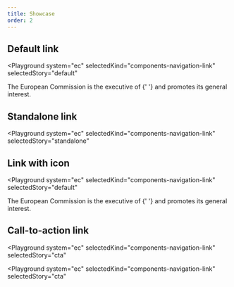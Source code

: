 ```yaml
---
title: Showcase
order: 2
---
```




## Default link

<Playground
  system="ec"
  selectedKind="components-navigation-link"
  selectedStory="default"
>
  <p className="ecl-u-type-paragraph">
    The European Commission is the executive of <Link {...demoContentDefault} />{' '}
    and promotes its general interest.
  </p>
</Playground>

## Standalone link

<Playground
  system="ec"
  selectedKind="components-navigation-link"
  selectedStory="standalone"
>
  <Link {...demoContentStandalone} />
</Playground>

## Link with icon

<Playground
  system="ec"
  selectedKind="components-navigation-link"
  selectedStory="default"
>
  <p className="ecl-u-type-paragraph">
    The European Commission is the executive of <Link {...demoContentIcon} />{' '}
    and promotes its general interest.
  </p>
</Playground>

## Call-to-action link

<Playground
  system="ec"
  selectedKind="components-navigation-link"
  selectedStory="cta"
>
  <Link {...demoContentCTA} />
</Playground>

<Playground
  system="ec"
  selectedKind="components-navigation-link"
  selectedStory="cta"
>
  <Link {...demoContentCTAIcon} />
</Playground>
